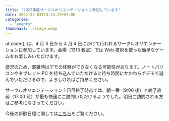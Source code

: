 ```yaml
---
title: "2022年度サークルオリエンテーションに参加しています"
date: 2022-04-03T13:24:29+09:00
categories:
  - "events"
thumbnail: ./image.webp
---
```


ut.code(); は、4 月 3 日から 4 月 4 日にかけて行われるサークルオリエンテーションに参加しています。会場（1313 教室）では Web 技術を使った簡単なゲームをお楽しみいただけます。

盛況のため、混雑時はデモの体験ができなくなる可能性があります。ノートパソコンやタブレット PC を持ち込んでいただけると待ち時間にかかわらずデモで遊んでいただけるので、よろしければご持参ください。

サークルオリエンテーション 1 日目終了時点では、朝一番（9:00 後）と終了直前（17:00 前）が最も快適にご訪問いただけるようでした。明日ご訪問される方はご参考になさってください。

今後の新歓日程に関しては[こちら](https://utcode.net/2022/info/2022-welcome-events/)をご覧ください。
